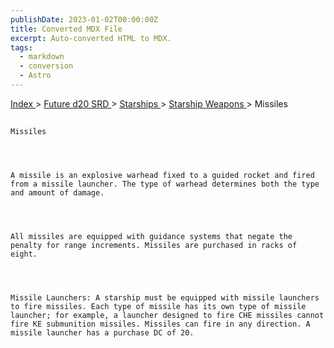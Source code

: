 ```yaml
---
publishDate: 2023-01-02T00:00:00Z
title: Converted MDX File
excerpt: Auto-converted HTML to MDX.
tags:
  - markdown
  - conversion
  - Astro
---
```


[
Index
](-index) >
[
Future d20 SRD
](future-d20-srd-index) >
[
Starships
](future-d20-srd-starships-index) >
[
Starship Weapons
](future-d20-srd-starships-starship-weapons-index) > Missiles

##

    Missiles




    A missile is an explosive warhead fixed to a guided rocket and fired from a missile launcher. The type of warhead determines both the type and amount of damage.




    All missiles are equipped with guidance systems that negate the penalty for range increments. Missiles are purchased in racks of eight.




    Missile Launchers: A starship must be equipped with missile launchers to fire missiles. Each type of missile has its own type of missile launcher; for example, a launcher designed to fire CHE missiles cannot fire KE submunition missiles. Missiles can fire in any direction. A missile launcher has a purchase DC of 20.
